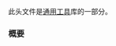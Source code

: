 {{cpp/header/title|tuple|notes={{mark c++11}}}}
{{cpp/header/navbar}}
此头文件是[[cpp/utility|通用工具]]库的一部分。

{{dsc begin}}
{{dsc h1|包含}}
{{dsc inc | cpp/header/dsc compare}}
{{dsc h1|类}}
{{dsc inc | cpp/utility/dsc tuple}}
{{dsc inc | cpp/utility/dsc tuple_size}}
{{dsc inc | cpp/utility/dsc tuple_element}}
{{dsc inc | cpp/utility/tuple/dsc tuple_size}}
{{dsc inc | cpp/utility/tuple/dsc tuple_element}}
{{dsc inc | cpp/utility/tuple/dsc uses_allocator}}
{{dsc h1|常量}}
{{dsc inc | cpp/utility/tuple/dsc ignore}}
{{dsc h1|函数}}
{{dsc inc | cpp/utility/tuple/dsc make_tuple}}
{{dsc inc | cpp/utility/tuple/dsc tie}}
{{dsc inc | cpp/utility/tuple/dsc forward_as_tuple}}
{{dsc inc | cpp/utility/tuple/dsc tuple_cat}}
{{dsc inc | cpp/utility/tuple/dsc get}}
{{dsc inc | cpp/utility/tuple/dsc operator_cmp}}
{{dsc inc | cpp/utility/tuple/dsc swap2}}
{{dsc inc | cpp/utility/dsc apply}}
{{dsc inc | cpp/utility/dsc make_from_tuple}}
{{dsc end}}

===概要===
{{cpp/synopsis/tuple}}

{{langlinks|en|es|ja|ru}}